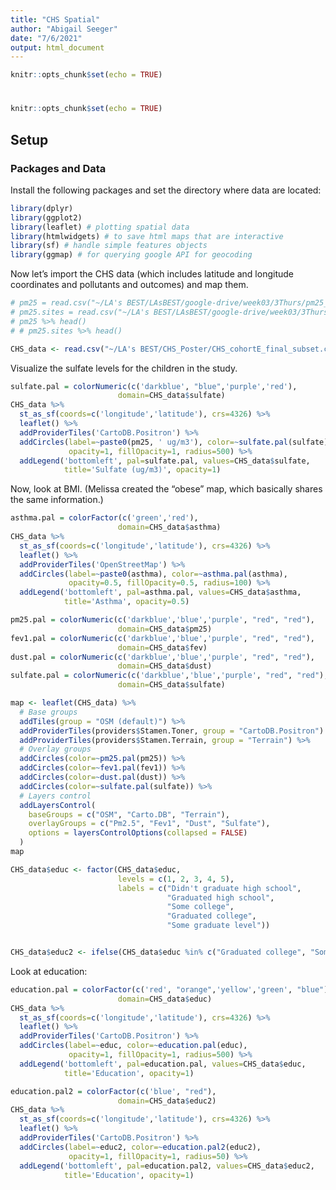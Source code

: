 ---
title: "CHS Spatial"
author: "Abigail Seeger"
date: "7/6/2021"
output: html_document
---

```{r setup, include=FALSE}
knitr::opts_chunk$set(echo = TRUE)
```


# {.tabset}  
```{r setup, include=FALSE}
knitr::opts_chunk$set(echo = TRUE)
```

## Setup {.tabset}

### Packages and Data

Install the following packages and set the directory where data are located:

```{r pkgs, message=F, warning=F}
library(dplyr)
library(ggplot2)
library(leaflet) # plotting spatial data
library(htmlwidgets) # to save html maps that are interactive
library(sf) # handle simple features objects
library(ggmap) # for querying google API for geocoding

```


Now let's import the CHS data (which includes latitude and longitude coordinates and pollutants and outcomes) and map them.

```{r pmdat}
# pm25 = read.csv("~/LA's BEST/LAsBEST/google-drive/week03/3Thurs/pm25_ca_2018.csv")
# pm25.sites = read.csv("~/LA's BEST/LAsBEST/google-drive/week03/3Thurs/pm25_sites.csv")
# pm25 %>% head()
# # pm25.sites %>% head()

CHS_data <- read.csv("~/LA's BEST/CHS_Poster/CHS_cohortE_final_subset.csv")


```

Visualize the sulfate levels for the children in the study. 

```{r pm-maps}
sulfate.pal = colorNumeric(c('darkblue', "blue",'purple','red'),
                        domain=CHS_data$sulfate)
CHS_data %>% 
  st_as_sf(coords=c('longitude','latitude'), crs=4326) %>% 
  leaflet() %>% 
  addProviderTiles('CartoDB.Positron') %>% 
  addCircles(label=~paste0(pm25, ' ug/m3'), color=~sulfate.pal(sulfate),
             opacity=1, fillOpacity=1, radius=500) %>%
  addLegend('bottomleft', pal=sulfate.pal, values=CHS_data$sulfate,
            title='Sulfate (ug/m3)', opacity=1)

```

Now, look at BMI. (Melissa created the "obese" map, which basically shares the same information.)

```{r pm-maps}
asthma.pal = colorFactor(c('green','red'),
                        domain=CHS_data$asthma)
CHS_data %>% 
  st_as_sf(coords=c('longitude','latitude'), crs=4326) %>% 
  leaflet() %>% 
  addProviderTiles('OpenStreetMap') %>% 
  addCircles(label=~paste0(asthma), color=~asthma.pal(asthma),
             opacity=0.5, fillOpacity=0.5, radius=100) %>%
  addLegend('bottomleft', pal=asthma.pal, values=CHS_data$asthma,
            title='Asthma', opacity=0.5)

```



```{r}
pm25.pal = colorNumeric(c('darkblue','blue','purple', "red", "red"),
                        domain=CHS_data$pm25)
fev1.pal = colorNumeric(c('darkblue','blue','purple', "red", "red"),
                        domain=CHS_data$fev)
dust.pal = colorNumeric(c('darkblue','blue','purple', "red", "red"),
                        domain=CHS_data$dust)
sulfate.pal = colorNumeric(c('darkblue','blue','purple', "red", "red"),
                        domain=CHS_data$sulfate)

map <- leaflet(CHS_data) %>%
  # Base groups
  addTiles(group = "OSM (default)") %>%
  addProviderTiles(providers$Stamen.Toner, group = "CartoDB.Positron") %>%
  addProviderTiles(providers$Stamen.Terrain, group = "Terrain") %>%
  # Overlay groups
  addCircles(color=~pm25.pal(pm25)) %>%
  addCircles(color=~fev1.pal(fev1)) %>%
  addCircles(color=~dust.pal(dust)) %>%
  addCircles(color=~sulfate.pal(sulfate)) %>%
  # Layers control
  addLayersControl(
    baseGroups = c("OSM", "Carto.DB", "Terrain"),
    overlayGroups = c("Pm2.5", "Fev1", "Dust", "Sulfate"),
    options = layersControlOptions(collapsed = FALSE)
  )
map

```



```{r}
CHS_data$educ <- factor(CHS_data$educ,
                        levels = c(1, 2, 3, 4, 5),
                        labels = c("Didn't graduate high school",
                                   "Graduated high school",
                                   "Some college",
                                   "Graduated college",
                                   "Some graduate level"))


CHS_data$educ2 <- ifelse(CHS_data$educ %in% c("Graduated college", "Some graduate level", "Some College"), "At least some college", "At most graduated high school")
```

Look at education:

```{r pm-maps}
education.pal = colorFactor(c('red', "orange",'yellow','green', "blue"),
                        domain=CHS_data$educ)
CHS_data %>% 
  st_as_sf(coords=c('longitude','latitude'), crs=4326) %>% 
  leaflet() %>% 
  addProviderTiles('CartoDB.Positron') %>% 
  addCircles(label=~educ, color=~education.pal(educ),
             opacity=1, fillOpacity=1, radius=500) %>%
  addLegend('bottomleft', pal=education.pal, values=CHS_data$educ,
            title='Education', opacity=1)

education.pal2 = colorFactor(c('blue', "red"),
                        domain=CHS_data$educ2)
CHS_data %>% 
  st_as_sf(coords=c('longitude','latitude'), crs=4326) %>% 
  leaflet() %>% 
  addProviderTiles('CartoDB.Positron') %>% 
  addCircles(label=~educ2, color=~education.pal2(educ2),
             opacity=1, fillOpacity=1, radius=50) %>%
  addLegend('bottomleft', pal=education.pal2, values=CHS_data$educ2,
            title='Education', opacity=1)

```
